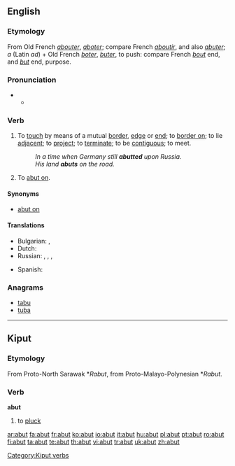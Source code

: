 ==English==

===Etymology===
From Old French ''[[abouter]]'', ''[[aboter]]''; compare French ''[[aboutir]]'', and also ''[[abuter]]''; ''a'' (Latin ''ad'') + Old French ''[[boter]]'', ''[[buter]]'', to push: compare French ''[[bout]]'' end, and ''[[but]]'' end, purpose.

===Pronunciation===
* {{a|RP}}
** {{IPA|/əˈbʌt/}}

===Verb===
{{en-verb|abut|t|ing}}

# {{intransitive}} To [[touch]] by means of a mutual [[border]], [[edge]] or [[end]];  to [[border on]]; to lie [[adjacent]]; to [[project]]; to [[terminate]]; to be [[contiguous]]; to meet.
#: ''In a time when Germany still '''abutted''' upon Russia.''
#: ''His land '''abuts''' on the road.''
# {{transitive}} To [[abut on]].

====Synonyms====
* {{transitive}} [[abut on]]

====Translations====
{{trans-top|to border on}}
* Bulgarian: {{t+|bg|гранича|sc=Cyrl}},  {{t|bg|опирам се о|sc=Cyrl}}
* Dutch: {{t-|nl|grenzen}}
* Russian: {{t+|ru|граничить|sc=Cyrl}}, {{t+|ru|примыкать|sc=Cyrl}}, {{t+|ru|прилегать|sc=Cyrl}}, {{t+|ru|упираться|sc=Cyrl}}
{{trans-mid}}
* Spanish: {{t-|es|bordear}}
{{trans-bottom}}

===Anagrams===
* [[tabu]]
* [[tuba]]

----

==Kiput==

===Etymology===
From Proto-North Sarawak *''Rabut'', from Proto-Malayo-Polynesian *''Rabut''.

===Verb===
'''abut'''

# to [[pluck]]

[[Category:Kiput verbs]]

[[ar:abut]]
[[fa:abut]]
[[fr:abut]]
[[ko:abut]]
[[io:abut]]
[[it:abut]]
[[hu:abut]]
[[pl:abut]]
[[pt:abut]]
[[ro:abut]]
[[fi:abut]]
[[ta:abut]]
[[te:abut]]
[[th:abut]]
[[vi:abut]]
[[tr:abut]]
[[uk:abut]]
[[zh:abut]]
